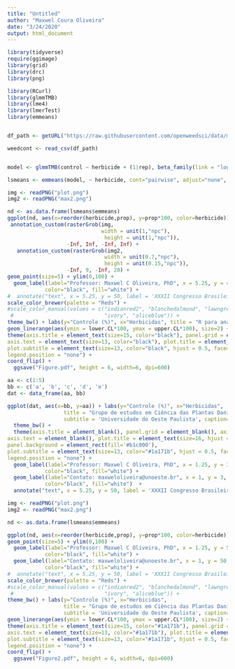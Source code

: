 ```yaml
---
title: "Untitled"
author: "Maxwel Coura Oliveira"
date: "3/24/2020"
output: html_document 
---
```



```r
library(tidyverse)
require(ggimage) 
library(grid)
library(drc)
library(png)
```




```r
library(RCurl)
library(glmmTMB)
library(lme4)
library(lmerTest)
library(emmeans)


df_path <- getURL("https://raw.githubusercontent.com/openweedsci/data/master/posts/control.csv")

weedcont <- read_csv(df_path)


model <- glmmTMB(control ~ herbicide + (1|rep), beta_family(link = "logit"), data=weedcont)

lsmeans <- emmeans(model, ~ herbicide, cont="pairwise", adjust="none", type="response", alpha=0.05)
```


```r
img <- readPNG("plot.png")
img2 <- readPNG("max2.png")

nd <- as.data.frame(lsmeans$emmeans) 
ggplot(nd, aes(x=reorder(herbicide,prop), y=prop*100, color=herbicide)) + 
 annotation_custom(rasterGrob(img, 
                              width = unit(1,"npc"), 
                               height = unit(1,"npc")), 
                   -Inf, Inf, -Inf, Inf) +
   annotation_custom(rasterGrob(img2, 
                               width = unit(0.7,"npc"), 
                               height = unit(0.15,"npc")), 
                   -Inf, 9, -Inf, 20) +
geom_point(size=5) + ylim(0,100) +
  geom_label(label="Professor: Maxwel C Oliveira, PhD", x = 5.25, y = 44, 
            color="black", fill="white") +
#  annotate("text", x = 5.25, y = 50, label = 'XXXII Congresso Brasileiro da Ciência das Plantas Daninhas', face="bold") +
scale_color_brewer(palette = "Reds") +
#scale_color_manual(values = c("indianred2", "blanchedalmond", "lawngreen",
 #                             "ivory", "aliceblue")) +
theme_bw() + labs(y="Controle (%)", x="Herbicidas", title = "R para análise e visualização de dados na Ciência \n das Plantas Daninhas", subtitle = 'XXXII Congresso Brasileiro da Ciência das Plantas Daninhas', caption='') +
geom_linerange(aes(ymin = lower.CL*100, ymax = upper.CL*100), size=2) + 
theme(axis.title = element_text(size=15, color="black"), panel.grid = element_blank(),
axis.text = element_text(size=13, color="black"), plot.title = element_text(size=16, hjust = 0.5, face="bold", color="red"), plot.caption = element_text(size=12, face='bold', color='black'),
plot.subtitle = element_text(size=13, color="black", hjust = 0.5, face="bold"),
legend.position = "none") +
coord_flip() +
  ggsave("Figure.pdf", height = 6, width=6, dpi=600)
```

```r
aa <- c(1:5)
bb <- c('a', 'b', 'c', 'd', 'e')
dat <- data_frame(aa, bb)

ggplot(dat, aes(x=bb, y=aa)) + labs(y="Controle (%)", x="Herbicidas", 
                  title = "Grupo de estudos em Ciência das Plantas Daninhas", 
                  subtitle = 'Universidade do Oeste Paulista', caption='') +
  theme_bw() +
  theme(axis.title = element_blank(), panel.grid = element_blank(), axis.ticks = element_blank(),
axis.text = element_blank(), plot.title = element_text(size=16, hjust = 0.5, face="bold", color="#006729"), plot.caption = element_text(size=12, face='bold', color='#1a171b'), plot.background = element_rect(fill = "#eceded"), 
panel.background = element_rect(fill='#b1c800'),
plot.subtitle = element_text(size=13, color="#1a171b", hjust = 0.5, face="bold"),
legend.position = "none") +
  geom_label(label="Professor: Maxwel C Oliveira, PhD", x = 1.25, y = 3, 
            color="black", fill="white") +
  geom_label(label="Contato: maxweloliveira@unoeste.br", x = 1, y = 3, 
            color="black", fill="white")  +
  annotate("text", x = 5.25, y = 50, label = 'XXXII Congresso Brasileiro da Ciência das Plantas Daninhas', face="bold")
```


```r
img <- readPNG("plot.png")
img2 <- readPNG("max2.png")

nd <- as.data.frame(lsmeans$emmeans) 

ggplot(nd, aes(x=reorder(herbicide,prop), y=prop*100, color=herbicide)) + 
geom_point(size=5) + ylim(0,100) +
  geom_label(label="Professor: Maxwel C Oliveira, PhD", x = 1.25, y = 50, 
            color="black", fill="white") +
  geom_label(label="Contato: maxweloliveira@unoeste.br", x = 1, y = 50, 
            color="black", fill="white") +
#  annotate("text", x = 5.25, y = 50, label = 'XXXII Congresso Brasileiro da Ciência das Plantas Daninhas', face="bold") +
scale_color_brewer(palette = "Reds") +
#scale_color_manual(values = c("indianred2", "blanchedalmond", "lawngreen",
 #                             "ivory", "aliceblue")) +
theme_bw() + labs(y="Controle (%)", x="Herbicidas", 
                  title = "Grupo de estudos em Ciência das Plantas Daninhas", 
                  subtitle = 'Universidade do Oeste Paulista', caption='') +
geom_linerange(aes(ymin = lower.CL*100, ymax = upper.CL*100), size=2) + 
theme(axis.title = element_text(size=15, color="#1a171b"), panel.grid = element_blank(),
axis.text = element_text(size=13, color="#1a171b"), plot.title = element_text(size=16, hjust = 0.5, face="bold", color="#006729"), plot.caption = element_text(size=12, face='bold', color='#1a171b'), plot.background = element_rect(fill = "#eceded"), 
plot.subtitle = element_text(size=13, color="#1a171b", hjust = 0.5, face="bold"),
legend.position = "none") +
coord_flip() +
  ggsave("Figure2.pdf", height = 6, width=6, dpi=600)
```
